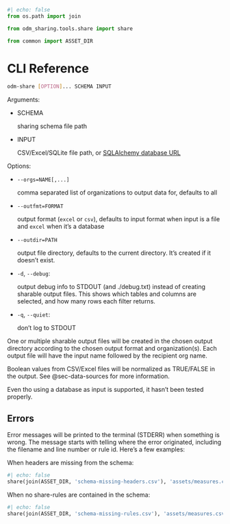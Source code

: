 ```python
#| echo: false
from os.path import join

from odm_sharing.tools.share import share

from common import ASSET_DIR
```

# CLI Reference {#sec-cli-ref}

```bash
odm-share [OPTION]... SCHEMA INPUT
```

Arguments:

- SCHEMA

  sharing schema file path

- INPUT

  CSV/Excel/SQLite file path, or [SQLAlchemy database URL](https://docs.sqlalchemy.org/en/20/core/engines.html#database-urls)

Options:

- `--orgs=NAME[,...]`

    comma separated list of organizations to output data for, defaults to all

- `--outfmt=FORMAT`

    output format (`excel` or `csv`), defaults to input format when input is a
    file and `excel` when it's a database

- `--outdir=PATH`

    output file directory, defaults to the current directory. It's created if
    it doesn't exist.

- `-d`, `--debug`:

    output debug info to STDOUT (and ./debug.txt) instead of creating sharable
    output files. This shows which tables and columns are selected, and how
    many rows each filter returns.

- `-q`, `--quiet`:

    don't log to STDOUT

One or multiple sharable output files will be created in the chosen output
directory according to the chosen output format and organization(s). Each
output file will have the input name followed by the recipient org name.

::: {.callout-warning}
Boolean values from CSV/Excel files will be normalized as TRUE/FALSE in the
output. See @sec-data-sources for more information.
:::

::: {.callout-warning}
Even tho using a database as input is supported, it hasn't been tested
properly.
:::

## Errors

Error messages will be printed to the terminal (STDERR) when something is
wrong. The message starts with telling where the error originated, including
the filename and line number or rule id. Here's a few examples:

When headers are missing from the schema:

```python
#| echo: false
share(join(ASSET_DIR, 'schema-missing-headers.csv'), 'assets/measures.csv')
```

When no share-rules are contained in the schema:

```python
#| echo: false
share(join(ASSET_DIR, 'schema-missing-rules.csv'), 'assets/measures.csv')
```
